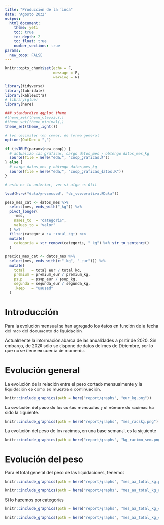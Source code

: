 ```yaml
---
title: "Producción de la finca"
date: "Agosto 2022"
output:
  html_document:
    theme: yeti
    toc: true
    toc_depth: 2
    toc_float: true
    number_sections: true
params:
  new_coop: FALSE
---
```


```r
knitr::opts_chunk$set(echo = F,
                      message = F,
                      warning = F)

library(tidyverse)
library(lubridate)
library(kableExtra)
# library(glue)
library(here)

### standardize ggplot theme
#theme_set(theme_classic())
#theme_set(theme_minimal())
theme_set(theme_light())

# los decimales con comas, de forma general
options(OutDec = ",")
```

```r

if (isTRUE(params$new_coop)) {
  # actualizo las gráficas, cargo datos_mes y obtengo datos_mes_kg
  source(file = here("eda/", "coop_graficas.R"))
} else {
  # cargo datos_mes y obtengo datos_mes_kg
  source(file = here("eda/", "coop_graficas_datos.R"))
}

# esto es lo anterior, ver si algo es útil

load(here("data/processed", "ds_cooperativa.RData"))

peso_mes_cat <- datos_mes %>% 
  select(mes, ends_with("_kg")) %>% 
  pivot_longer(
    -mes,
    names_to  = "categoria",
    values_to = "valor"
  ) %>% 
  filter(categoria != "total_kg") %>% 
  mutate(
    categoria = str_remove(categoria, "_kg") %>% str_to_sentence()
  )

precios_mes_cat <- datos_mes %>% 
  select(mes, ends_with(c("_kg", "_eur"))) %>% 
  mutate(
    total   = total_eur / total_kg,
    premium = premium_eur / premium_kg,
    psup    = psup_eur / psup_kg,
    segunda = segunda_eur / segunda_kg,
    .keep   = "unused"
  )
```

# Introducción

Para la evolución mensual se han agregado los datos en función de la fecha del mes del documento de liquidación.

Actualmente la información abarca de las anualidades a partir de 2020. Sin embargo, de 2020 sólo se dispone de datos del mes de Diciembre, por lo que no se tiene en cuenta de momento.

# Evolución general

La evolución de la relación entre el peso cortado mensualmente y la liquidación es como se muestra a continuación.

```r
knitr::include_graphics(path = here("report/graphs", "eur_kg.png"))
```

La evolución del peso de los cortes mensuales y el número de racimos ha sido la siguiente.

```r
knitr::include_graphics(path = here("report/graphs", "mes_racskg.png"))
```

La evolución del peso de los racimos, en una base semanal, es la siguiente

```r
knitr::include_graphics(path = here("report/graphs", "kg_racimo_sem.png"))
```

# Evolución del peso

Para el total general del peso de las liquidaciones, tenemos

```r
knitr::include_graphics(path = here("report/graphs", "mes_aa_total_kg.png"))
```

```r
knitr::include_graphics(path = here("report/graphs", "mes_aa_total_kg_acum.png"))
```

Si lo hacemos por categorías

```r
knitr::include_graphics(path = here("report/graphs", "mes_aa_total_kg_cat.png"))
```

```r
knitr::include_graphics(path = here("report/graphs", "mes_aa_total_kg_cat_acum.png"))
```

<!--
## Acumulado mensual de las variables generales

Evolución mensual del acumulado semanal del número de racimos, peso total, importe total y el total de las facturas.

```r
datos_mes %>% 
  select(mes:total_fac) %>% 
  pivot_longer(
    -mes,
    names_to = "tipo",
    values_to = "valor"
  ) %>% 
  mutate(
    tipo = if_else(str_detect(tipo, "fac"), "total_factura", tipo) %>%
      str_replace("_", " ") %>% str_to_title()
  ) %>%
  ggplot(aes(x = mes)) +
  geom_bar(aes(weight = valor)) +
  facet_wrap(
    ~factor(tipo, c("Racimos", "Total Kg", "Total Eur", "Total Factura")), 
    ncol = 1, scales = "free_y") +
  labs(
    y = NULL,
    caption = "Total Eur es el importe total de los cortes, y Total Factura el importe de las facturas."
    )
```

## Peso mensual por categoría

Evolución del peso mensual (Kg), por categoría

```r
 peso_mes_cat %>% 
  ggplot(aes(mes, valor)) +
  geom_line() +
  facet_wrap(~categoria, ncol = 1) +
  labs(y = "Kg")
  
```

Evolución del porcentaje, en peso, de cada categoría

```r
peso_mes_cat %>% 
  pivot_wider(
    names_from = "categoria",
    values_from = "valor"
  ) %>% 
  mutate(
    total = Premium + Psup + Segunda,
    across(Premium:Segunda, ~round(.x / total * 100, digits = 2), .names = "{.col}_prc")
  ) %>% 
  select(mes, ends_with("_prc")) %>% 
  pivot_longer(
    -mes,
    names_to = "cat",
    values_to = "valor"
  ) %>% 
  mutate(
    cat = str_remove(cat, "_prc")
  ) %>% 
  ggplot(aes(x = mes, y = valor, color = cat)) +
  geom_line(size = 1) +
  labs(
    y = "Porcentaje",
    color = "Categoría")
```

## Precios por categorías

Evolución mensual del precio en cada categoría, en negro la media del precio percibido.

```r
precios_mes_cat %>% 
  select(-total) %>% 
  pivot_longer(
    -mes,
    names_to  = "cat",
    values_to = "valor"
  ) %>% 
  ggplot(aes(x = mes, y = valor)) +
  geom_line(aes(color = cat)) +
  geom_line(data = select(precios_mes_cat, mes, total), aes(x = mes, y = total)) +
  labs(
    y = "€ / Kg",
    color = "categoría"
  )
```

# Comparativa mensualidades anuales

## Variables principales

```r

ds <- datos_mes %>% 
  select(mes:total_fac) %>% 
  group_by(aa = year(mes), mm = month(mes, label = TRUE)) %>% 
  summarise(
    across(racimos:total_fac, sum),
    .groups = "drop"
    ) %>% 
  pivot_longer(
    cols      = !c(aa, mm),
    names_to  = "tipo",
    values_to = "valor"
  ) %>% 
  mutate(
    tipo = if_else(str_detect(tipo, "fac"), "total_factura", tipo) %>%
      str_replace("_", " ") %>% str_to_title()
  )

ds %>% 
  ggplot(
    aes(x = mm, y = valor, fill = as_factor(aa))
  ) +
  geom_col(position = "dodge") +
  facet_wrap(
    ~factor(tipo, c("Racimos", "Total Kg", "Total Eur", "Total Factura")),
    ncol = 1, scales = "free_y"
    ) +
  labs(
    x = NULL, y = NULL, fill = "Anualidades",
    caption = "Total Eur es el importe total de los cortes, y Total Factura el importe de las facturas."
    )
```

## Pesos de las categorías

```r
peso_mes_cat %>% 
  mutate(
    aa = year(mes), mm = month(mes, label = TRUE),
    .keep = "unused"
  ) %>% 
  ggplot(
    aes(x = mm, y = valor, fill = as_factor(aa))
  ) +
  geom_col(position = "dodge") +
  facet_wrap(~categoria, ncol = 1, scales = "free_y") +
  labs(x = NULL, y = NULL, fill = "Anualidades")
```

Respecto al peso total, la comparativa es la siguiente

```r
peso_mes_cat %>% 
  group_by(aa = year(mes), mm = month(mes, label = TRUE)) %>% 
  summarise(
    peso = sum(valor),
    .groups = "drop"
  ) %>% 
  pivot_wider(
    names_from = aa,
    values_from = peso
  ) %>% 
  arrange(mm) %>% 
  rename(Mes = mm) %>% 
  kbl(
    format.args = list(big.mark = '.')
  ) %>%
  kable_styling(bootstrap_options = c("striped", "hover", "condensed"), full_width = FALSE)
  
```

```r
peso_mes_cat %>% 
  group_by(aa = year(mes), mm = month(mes, label = TRUE)) %>% 
  summarise(
    peso = sum(valor),
    .groups = "drop"
  ) %>% 
  ggplot(
    aes(x = mm, y = as_factor(aa), fill = peso)
  ) +
  geom_tile() +
  labs(x = NULL, y = NULL, fill = "Kg")
```

## Precios

```r
precios_mes_cat %>% 
  select(-total) %>% 
  pivot_longer(
    cols      = -mes,
    names_to  = "cat",
    values_to = "precio"
  ) %>% 
  ggplot(
    aes(x = month(mes, label = TRUE), y = precio, fill = as_factor(year(mes)))
  ) +
  geom_col(position = "dodge") +
  facet_wrap(~cat, ncol = 1) +
  labs(x = NULL, y = NULL, fill = "Anualidades")
```

Considerando el precio total de cada corte, es decir, la relación entre el total de kg y el del importe de las liquidaciones, tenemos

```r
precios_mes_cat %>% 
  select(mes, total) %>% 
  ggplot(
    aes(x = month(mes, label = TRUE), y = total, fill = as_factor(year(mes)))
  ) +
  geom_col(position = "dodge") +
  labs(x = NULL, y = NULL, fill = "Anualidades")
```

-->